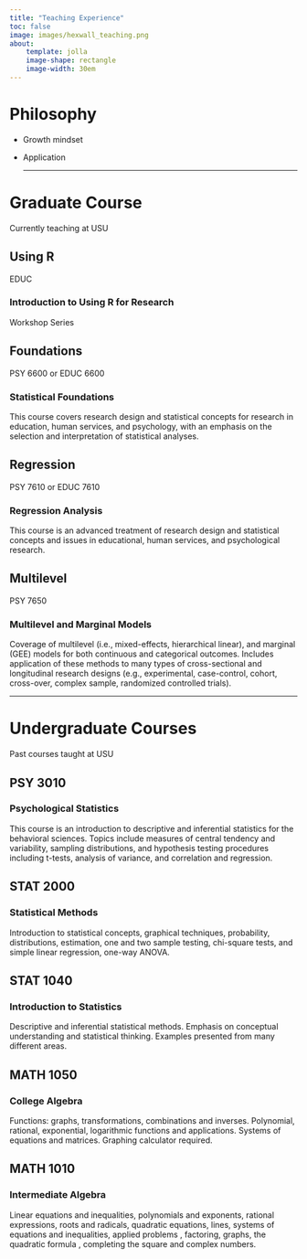 ```yaml
---
title: "Teaching Experience"
toc: false
image: images/hexwall_teaching.png
about: 
    template: jolla
    image-shape: rectangle
    image-width: 30em
---
```


# Philosophy

-   Growth mindset

-   Application

    ------------------------------------------------------------------------

# Graduate Course

Currently teaching at USU

::: {.panel-tabset .nav-pills}
## Using R

EDUC

### Introduction to Using R for Research

Workshop Series

## Foundations

PSY 6600 or EDUC 6600

### Statistical Foundations

This course covers research design and statistical concepts for research in education, human services, and psychology, with an emphasis on the selection and interpretation of statistical analyses.

## Regression

PSY 7610 or EDUC 7610

### Regression Analysis

This course is an advanced treatment of research design and statistical concepts and issues in educational, human services, and psychological research.

## Multilevel

PSY 7650

### Multilevel and Marginal Models

Coverage of multilevel (i.e., mixed-effects, hierarchical linear), and marginal (GEE) models for both continuous and categorical outcomes. Includes application of these methods to many types of cross-sectional and longitudinal research designs (e.g., experimental, case-control, cohort, cross-over, complex sample, randomized controlled trials).
:::

------------------------------------------------------------------------

# Undergraduate Courses

Past courses taught at USU

::: {.panel-tabset .nav-pills}
## PSY 3010

### Psychological Statistics

This course is an introduction to descriptive and inferential statistics for the behavioral sciences. Topics include measures of central tendency and variability, sampling distributions, and hypothesis testing procedures including t-tests, analysis of variance, and correlation and regression.

## STAT 2000

### Statistical Methods

Introduction to statistical concepts, graphical techniques, probability, distributions, estimation, one and two sample testing, chi-square tests, and simple linear regression, one-way ANOVA.

## STAT 1040

### Introduction to Statistics

Descriptive and inferential statistical methods. Emphasis on conceptual understanding and statistical thinking. Examples presented from many different areas.

## MATH 1050

### College Algebra

Functions: graphs, transformations, combinations and inverses. Polynomial, rational, exponential, logarithmic functions and applications. Systems of equations and matrices. Graphing calculator required.

## MATH 1010

### Intermediate Algebra

Linear equations and inequalities, polynomials and exponents, rational expressions, roots and radicals, quadratic equations, lines, systems of equations and inequalities, applied problems , factoring, graphs, the quadratic formula , completing the square and complex numbers.
:::
